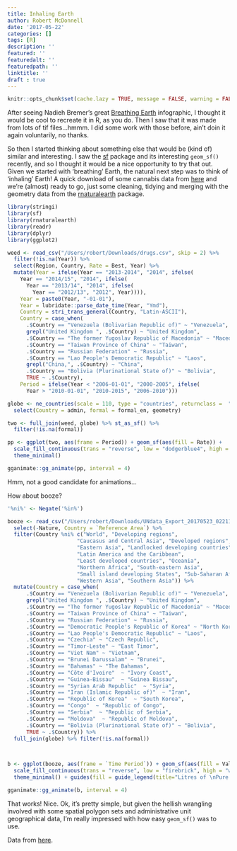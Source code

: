 ```yaml
---
title: Inhaling Earth
author: Robert McDonnell
date: '2017-05-22'
categories: []
tags: [R]
description: ''
featured: ''
featuredalt: ''
featuredpath: ''
linktitle: ''
draft : true
---
```


```r
knitr::opts_chunk$set(cache.lazy = TRUE, message = FALSE, warning = FALSE)
```

After seeing Nadieh Bremer's great [Breathing Earth](http://www.datasketch.es/april/code/nadieh/) infographic, I thought it would be cool to recreate it in R, as you do. Then I saw that it was made from lots of tif files...hmmm. I did some work with those before, ain't doin it again voluntarily, no thanks.   

So then I started thinking about something else that would be (kind of) similar and interesting. I saw the [sf](https://github.com/edzer/sfr) package and its interesting `geom_sf()` recently, and so I thought it would be a nice opportunity to try that out. Given we started with 'breathing' Earth, the natural next step was to think of 'inhaling' Earth! A quick download of some cannabis data from [here](https://data.unodc.org/?lf=1&lng=en) and we're (almost) ready to go, just some cleaning, tidying and merging with the geometry data from the [rnaturalearth](https://github.com/ropenscilabs/rnaturalearth) package. 

```r
library(stringi)
library(sf)
library(rnaturalearth)
library(readr)
library(dplyr)
library(ggplot2)

weed <- read_csv("/Users/robert/Downloads/drugs.csv", skip = 2) %>% 
  filter(!is.na(Year)) %>% 
  select(Region, Country, Rate = Best, Year) %>% 
  mutate(Year = ifelse(Year == "2013-2014", "2014", ifelse(
    Year == "2014/15", "2014", ifelse(
      Year == "2013/14", "2014", ifelse(
        Year == "2012/13", "2012", Year)))),
    Year = paste0(Year, "-01-01"), 
    Year = lubridate::parse_date_time(Year, "Ymd"),
    Country = stri_trans_general(Country, "Latin-ASCII"),
    Country = case_when(
      .$Country == "Venezuela (Bolivarian Republic of)" ~ "Venezuela",
      grepl("United Kingdom ", .$Country) ~ "United Kingdom",
      .$Country == "The former Yugoslav Republic of Macedonia" ~ "Macedonia",
      .$Country == "Taiwan Province of China" ~ "Taiwan",
      .$Country == "Russian Federation" ~ "Russia",
      .$Country == "Lao People's Democratic Republic" ~ "Laos",
      grepl("China,", .$Country) ~ "China",
      .$Country == "Bolivia (Plurinational State of)" ~ "Bolivia",
      TRUE ~ .$Country),
    Period = ifelse(Year < "2006-01-01", "2000-2005", ifelse(
      Year > "2010-01-01", "2010-2015", "2006-2010")))

globe <- ne_countries(scale = 110, type = "countries", returnclass =  "sf") %>% 
  select(Country = admin, formal = formal_en, geometry)

two <- full_join(weed, globe) %>% st_as_sf() %>%
  filter(!is.na(formal))

pp <- ggplot(two, aes(frame = Period)) + geom_sf(aes(fill = Rate)) +
  scale_fill_continuous(trans = "reverse", low = "dodgerblue4", high = "white") +
  theme_minimal()

gganimate::gg_animate(pp, interval = 4)

```


Hmm, not a good candidate for animations...


How about booze?


```r
'%ni%' <- Negate('%in%')

booze <- read_csv("/Users/robert/Downloads/UNdata_Export_20170523_022116370.csv") %>% 
  select(-Nature, Country = `Reference Area`) %>% 
  filter(Country %ni% c("World", "Developing regions",
                      "Caucasus and Central Asia", "Developed regions",
                      "Eastern Asia", "Landlocked developing countries",
                      "Latin America and the Caribbean", 
                      "Least developed countries", "Oceania",
                      "Northern Africa", "South-eastern Asia",
                      "Small island developing States", "Sub-Saharan Africa",
                      "Western Asia", "Southern Asia")) %>% 
  mutate(Country = case_when(
      .$Country == "Venezuela (Bolivarian Republic of)" ~ "Venezuela",
      grepl("United Kingdom ", .$Country) ~ "United Kingdom",
      .$Country == "The former Yugoslav Republic of Macedonia" ~ "Macedonia",
      .$Country == "Taiwan Province of China" ~ "Taiwan",
      .$Country == "Russian Federation" ~ "Russia",
      .$Country == "Democratic People's Republic of Korea" ~ "North Korea",
      .$Country == "Lao People's Democratic Republic" ~ "Laos",
      .$Country == "Czechia" ~ "Czech Republic",
      .$Country == "Timor-Leste" ~ "East Timor",
      .$Country == "Viet Nam" ~ "Vietnam",
      .$Country == "Brunei Darussalam" ~ "Brunei",
      .$Country == "Bahamas" ~ "The Bahamas",
      .$Country == "Côte d'Ivoire"  ~ "Ivory Coast",
      .$Country == "Guinea-Bissau"  ~ "Guinea Bissau",
      .$Country == "Syrian Arab Republic"  ~ "Syria",
      .$Country == "Iran (Islamic Republic of)"  ~ "Iran",
      .$Country == "Republic of Korea"  ~ "South Korea",
      .$Country == "Congo"  ~ "Republic of Congo",
      .$Country == "Serbia"  ~ "Republic of Serbia",
      .$Country == "Moldova"  ~ "Republic of Moldova",
      .$Country == "Bolivia (Plurinational State of)" ~ "Bolivia",
      TRUE ~ .$Country)) %>% 
  full_join(globe) %>% filter(!is.na(formal))
  


b <- ggplot(booze, aes(frame = `Time Period`)) + geom_sf(aes(fill = Value)) +
  scale_fill_continuous(trans = "reverse", low = "firebrick", high = "white") +
  theme_minimal() + guides(fill = guide_legend(title="Litres of \nPure Alcohol"))

gganimate::gg_animate(b, interval = 4)
```

That works! Nice. Ok, it's pretty simple, but given the hellish wrangling involved with some spatial polygon sets and administrative unit geographical data, I'm really impressed with how easy `geom_sf()` was to use.  





Data from [here](http://data.un.org/Data.aspx?q=alcohol&d=SDGs&f=series%3aSH_ALC_CONSPT). 